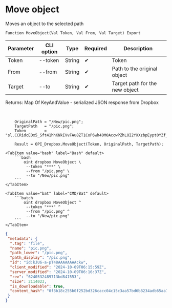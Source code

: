 ﻿---
sidebar_position: 9
---


# Move object
 Moves an object to the selected path



`Function MoveObject(Val Token, Val From, Val Target) Export`

  | Parameter | CLI option | Type | Required | Description |
  |-|-|-|-|-|
  | Token | --token | String | &#x2714; | Token |
  | From | --from | String | &#x2714; | Path to the original object |
  | Target | --to | String | &#x2714; | Target path for the new object |

  
  Returns:  Map Of KeyAndValue - serialized JSON response from Dropbox

<br/>




```bsl title="1C:Enterprise/OneScript code example"
    OriginalPath = "/New/pic.png";
    TargetPath   = "/pic.png";
    Token        = "sl.CCRidcEOx5_Sft41hhKNkIVvFAu8ZT1CoP6wh40MOAccwPZhLOI2YXXzbpEypt0YZf_3ZGYM9H...";

    Result = OPI_Dropbox.MoveObject(Token, OriginalPath, TargetPath);
```
 

 <Tabs>
  
    <TabItem value="bash" label="Bash" default>
        ```bash
            oint dropbox MoveObject \
             --token "***" \
             --from "/pic.png" \
             --to "/New/pic.png"
        ```
    </TabItem>
  
    <TabItem value="bat" label="CMD/Bat" default>
        ```batch
            oint dropbox MoveObject ^
             --token "***" ^
             --from "/pic.png" ^
             --to "/New/pic.png"
        ```
    </TabItem>
</Tabs>


```json title="Result"
{
 "metadata": {
  ".tag": "file",
  "name": "pic.png",
  "path_lower": "/pic.png",
  "path_display": "/pic.png",
  "id": "id:kJU6-a-pT48AAAAAAAAckw",
  "client_modified": "2024-10-09T06:15:59Z",
  "server_modified": "2024-10-09T06:16:37Z",
  "rev": "6240532489713bd841553",
  "size": 2114023,
  "is_downloadable": true,
  "content_hash": "0f3b18c255b0f252bd326cacc04c15c3aa57bd6b8234adb65aa7bb2987a65492"
 }
}
```
